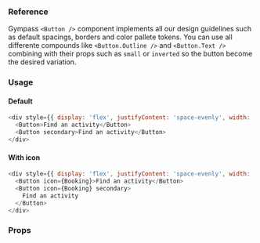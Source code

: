 ### Reference

Gympass `<Button />` component implements all our design guidelines such as default spacings, borders and color pallete tokens.
You can use all differente compounds like `<Button.Outline />` and `<Button.Text />` combining with their props such as `small` or `inverted` so the button become the desired variation.

### Usage

#### Default

```javascript
<div style={{ display: 'flex', justifyContent: 'space-evenly', width: '100%' }}>
  <Button>Find an activity</Button>
  <Button secondary>Find an activity</Button>
</div>
```

#### With icon

```javascript
<div style={{ display: 'flex', justifyContent: 'space-evenly', width: '100%' }}>
  <Button icon={Booking}>Find an activity</Button>
  <Button icon={Booking} secondary>
    Find an activity
  </Button>
</div>
```

### Props

<PropsTable component="Button" platform="web" />
